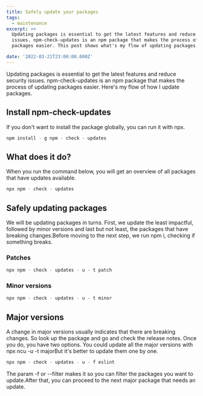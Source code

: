 ```yaml
---
title: Safely update your packages
tags:
  - maintenance
excerpt: >+
  Updating packages is essential to get the latest features and reduce security
  issues. npm-check-updates is an npm package that makes the process of updating
  packages easier. This post shows what's my flow of updating packages.

date: '2022-03-21T23:00:00.000Z'
---
```


Updating packages is essential to get the latest features and reduce security issues. npm-check-updates is an npm package that makes the process of updating packages easier. Here's my flow of how I update packages.

## Install npm-check-updates

If you don't want to install the package globally, you can run it with npx.

```powershell
npm install - g npm - check - updates
```

## What does it do?

When you run the command below, you will get an overview of all packages that have updates available.&#x20;

```powershell
npx npm - check - updates
```

## Safely updating packages

We will be updating packages in turns. First, we update the least impactful, followed by minor versions and last but not least, the packages that have breaking changes.Before moving to the next step, we run npm i, checking if something breaks.

### Patches

```powershell
npx npm - check - updates - u - t patch
```

### Minor versions

```powershell
npx npm - check - updates - u - t minor
```

## Major versions

A change in major versions usually indicates that there are breaking changes. So look up the package and go and check the release notes. Once you do, you have two options. You could update all the major versions with npx ncu -u -t majorBut it's better to update them one by one.

```powershell
npx npm - check - updates - u - f eslint
```

The param -f or --filter makes it so you can filter the packages you want to update.After that, you can proceed to the next major package that needs an update.
